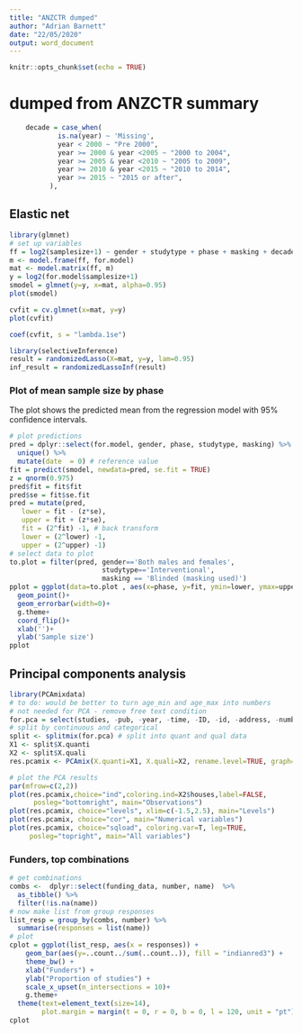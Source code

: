 ---
title: "ANZCTR dumped"
author: "Adrian Barnett"
date: "22/05/2020"
output: word_document
---

```{r setup, include=FALSE}
knitr::opts_chunk$set(echo = TRUE)
```

# dumped from ANZCTR summary

```{r}
    decade = case_when(
            is.na(year) ~ 'Missing',
            year < 2000 ~ "Pre 2000",
            year >= 2000 & year <2005 ~ "2000 to 2004",
            year >= 2005 & year <2010 ~ "2005 to 2009",
            year >= 2010 & year <2015 ~ "2010 to 2014",
            year >= 2015 ~ "2015 or after",
          ),
```

## Elastic net

```{r}
library(glmnet)
# set up variables
ff = log2(samplesize+1) ~ gender + studytype + phase + masking + decade
m <- model.frame(ff, for.model)
mat <- model.matrix(ff, m)
y = log2(for.model$samplesize+1)
smodel = glmnet(y=y, x=mat, alpha=0.95)
plot(smodel)
```

```{r}
cvfit = cv.glmnet(x=mat, y=y)
plot(cvfit)
```

```{r}
coef(cvfit, s = "lambda.1se")
```


```{r}
library(selectiveInference)
result = randomizedLasso(X=mat, y=y, lam=0.95)
inf_result = randomizedLassoInf(result)
```

### Plot of mean sample size by phase

The plot shows the predicted mean from the regression model with 95% confidence intervals.

```{r}
# plot predictions
pred = dplyr::select(for.model, gender, phase, studytype, masking) %>%
  unique() %>%
  mutate(date  = 0) # reference value
fit = predict(smodel, newdata=pred, se.fit = TRUE)
z = qnorm(0.975)
pred$fit = fit$fit
pred$se = fit$se.fit
pred = mutate(pred, 
   lower = fit - (z*se),
   upper = fit + (z*se),
   fit = (2^fit) -1, # back transform
   lower = (2^lower) -1,
   upper = (2^upper) -1)
# select data to plot
to.plot = filter(pred, gender=='Both males and females',
                       studytype=='Interventional',
                       masking == 'Blinded (masking used)')
pplot = ggplot(data=to.plot , aes(x=phase, y=fit, ymin=lower, ymax=upper))+
  geom_point()+
  geom_errorbar(width=0)+
  g.theme+
  coord_flip()+
  xlab('')+
  ylab('Sample size')
pplot
```


## Principal components analysis

```{r}
library(PCAmixdata)
# to do: would be better to turn age_min and age_max into numbers
# not needed for PCA - remove free text condition
for.pca = select(studies, -pub, -year, -time, -ID, -id, -address, -number, -condition) 
# split by continuous and categorical
split <- splitmix(for.pca) # split into quant and qual data
X1 <- split$X.quanti 
X2 <- split$X.quali 
res.pcamix <- PCAmix(X.quanti=X1, X.quali=X2, rename.level=TRUE, graph=FALSE)
```

```{r}
# plot the PCA results
par(mfrow=c(2,2))
plot(res.pcamix,choice="ind",coloring.ind=X2$houses,label=FALSE,
      posleg="bottomright", main="Observations")
plot(res.pcamix, choice="levels", xlim=c(-1.5,2.5), main="Levels")
plot(res.pcamix, choice="cor", main="Numerical variables")
plot(res.pcamix, choice="sqload", coloring.var=T, leg=TRUE,
     posleg="topright", main="All variables")
```

### Funders, top combinations

```{r, results='asis'}
# get combinations 
combs <-  dplyr::select(funding_data, number, name)  %>%
  as_tibble() %>%
  filter(!is.na(name))
# now make list from group responses
list_resp = group_by(combs, number) %>%
  summarise(responses = list(name))
# plot
cplot = ggplot(list_resp, aes(x = responses)) +
    geom_bar(aes(y=..count../sum(..count..)), fill = "indianred3") +
    theme_bw() +
    xlab("Funders") +
    ylab("Proportion of studies") +
    scale_x_upset(n_intersections = 10)+
    g.theme+
  theme(text=element_text(size=14),
        plot.margin = margin(t = 0, r = 0, b = 0, l = 120, unit = "pt")) # extend margin for labels
cplot
```

